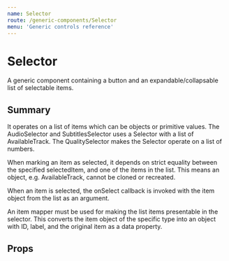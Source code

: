 ```yaml
---
name: Selector
route: /generic-components/Selector
menu: 'Generic controls reference'
---
```



# Selector

A generic component containing a button and an expandable/collapsable list of selectable items.

## Summary

It operates on a list of items which can be objects or primitive values. The AudioSelector and SubtitlesSelector uses a Selector with a list of AvailableTrack. The QualitySelector makes the Selector operate on a list of numbers.

When marking an item as selected, it depends on strict equality between the specified selectedItem, and one of the items in the list. This means an object, e.g. AvailableTrack, cannot be cloned or recreated.

When an item is selected, the onSelect callback is invoked with the item object from the list as an argument.

An item mapper must be used for making the list items presentable in the selector. This converts the item object of the specific type into an object with ID, label, and the original item as a data property.

<Playground>
    <Selector/>
</Playground>

## Props

<PropsTable of={Selector} />